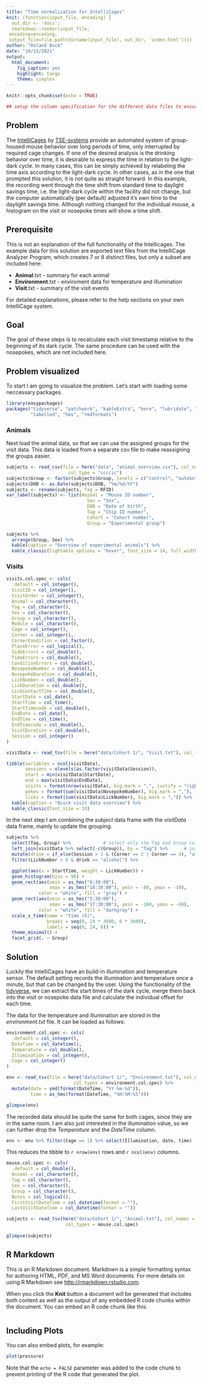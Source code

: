 ```yaml
---
title: "Time normalization for IntelliCages"
knit: (function(input_file, encoding) {
  out_dir <- 'docs';
  rmarkdown::render(input_file,
 encoding=encoding,
 output_file=file.path(dirname(input_file), out_dir, 'index.html'))})
author: "Roland Bock"
date: "10/15/2021"
output: 
  html_document:
    fig_caption: yes
    highlight: tango
    theme: simplex
---
```


```r
knitr::opts_chunk$set(echo = TRUE)

## setup the column specification for the different data files to ensure consistency

```

## Problem

The [IntelliCages][1] by [TSE-systems][2] provide an automated system of group-housed mouse behavior over long periods of time, only interrupted by required cage changes. If one of the desired analysis is the drinking behavior over time, it is desirable to express the time in relation to the light-dark cycle. In many cases, this can be simply achieved by relabeling the time axis according to the light-dark cycle. In other cases, as in the one that prompted this solution, it is not quite as straight forward. In this example, the recording went through the time shift from standard time to daylight savings time, i.e. the light-dark cycle within the facility did not change, but the computer automatically (per default) adjusted it's own time to the daylight savings time. Although nothing changed for the individual mouse, a histogram on the visit or nosepoke times will show a time shift. 

## Prerequisite

This is not an explanation of the full functionality of the Intellicages. The example data for this solution are exported text files from the IntelliCage Analyzer Program, which creates 7 or 8 distinct files, but only a subset are included here: 

-  **Animal**.txt      - summary for each animal
-  **Environment**.txt - enviroment data for temperature and illumination
-  **Visit**.txt      - summary of the visit events

For detailed explanations, please refer to the help sections on your own IntelliCage system.

## Goal

The goal of these steps is to recalculate each visit timestamp relative to the beginning of its dark cycle. The same procedure can be used with the nosepokes, which are not included here. 

## Problem visualized

To start I am going to visualize the problem. Let's start with loading some neccessary packages.

```r
library(easypackages)
packages("tidyverse", "patchwork", "kableExtra", "here", "lubridate", "plotly", 
         "labelled", "hms", "rmdformats")
```

### Animals

Next load the animal data, so that we can use the assigned groups for the visit data. This data is loaded from a separate csv file to make reassigning the groups easier.

```r

subjects <- read_csv(file = here("data", "animal_overview.csv"), col_names = T,
                       col_type = "ccccic")
subjects$Group <- factor(subjects$Group, levels = c("control", "autokn", "idkn", "ddkn"))
subjects$DOB <- as.Date(subjects$DOB, "%m/%d/%Y")
subjects <- rename(subjects, Tag = RFID)
var_label(subjects) <- list(Animal = "Mouse ID number",
                              Sex = "Sex",
                              DOB = "Date of birth",
                              Tag = "Chip ID number",
                              Cohort = "Cohort number",
                              Group = "Experimental group")

subjects %>% 
  arrange(Group, Sex) %>% 
  kable(caption = "Overview of experimental animals") %>% 
  kable_classic(lightable_options = "hover", font_size = 14, full_width = F)
```

### Visits

```r
visits.col.spec <- cols(
  .default = col_integer(),
  VisitID = col_integer(),
  VisitOrder = col_integer(),
  Animal = col_character(),
  Tag = col_character(),
  Sex = col_character(),
  Group = col_character(),
  Module = col_character(),
  Cage = col_integer(),
  Corner = col_integer(),
  CornerCondition = col_factor(), 
  PlaceError = col_logical(),
  SideErrors = col_double(),
  TimeErrors = col_double(),
  ConditionErrors = col_double(), 
  NosepokeNumber = col_double(),
  NosepokeDuration = col_double(),
  LickNumber = col_double(),
  LickDuration = col_double(),
  LickContactTime = col_double(),
  StartDate = col_date(),
  StartTime = col_time(),
  StartTimecode = col_double(),
  EndDate = col_date(),
  EndTime = col_time(),
  EndTimecode = col_double(),
  VisitDuration = col_double(),
  Session = col_integer()
)

visitData <- read_tsv(file = here("data/Cohort 1/", "Visit.txt"), col_types = visits.col.spec)

tibble(variables = ncol(visitData),
       sessions = nlevels(as.factor(visitData$Session)),
       start = min(visitData$StartDate),
       end = max(visitData$EndDate),
       visits = format(nrow(visitData), big.mark = ",", justify = "right"),
       pokes = format(sum(visitData$NosepokeNumber), big.mark = ","),
       licks = format(sum(visitData$LickNumber), big.mark = ",")) %>%
  kable(caption = "Quick visit data overview") %>%
  kable_classic(font_size = 14)

```

In the next step I am combining the _subject_ data frame with the _visitData_ data frame, mainly to update the grouping. 

```r
subjects %>% 
  select(Tag, Group) %>%            # select only the Tag and Group column from the subjects
  left_join(visitData %>% select(-c(Group)), by = "Tag") %>%      # join with visit data and drop the group column
  mutate(drink = if_else(Session > 1 & (Corner == 2 | Corner == 4), "alcohol", "water")) %>% # introduce a drink label for the corners
  filter(LickNumber > 0 & drink == "alcohol") %>% 

  ggplot(aes(x = StartTime, weight = LickNumber)) +
  geom_histogram(bins = 96) +
  geom_rect(aes(xmin = as_hms("6:30:00"), 
                xmax = as_hms("18:30:00"), ymin = -80, ymax = -10), 
            color = "white", fill = "gray") +
  geom_rect(aes(xmin = as_hms("5:30:00"), 
                xmax = as_hms("17:30:00"), ymin = -160, ymax = -90), 
            color = "white", fill = "darkgray") +
  scale_x_time(name = "time (h)", 
               breaks = seq(0, 24 * 3600, 6 * 3600), 
               labels = seq(0, 24, 6)) +
  theme_minimal() +
  facet_grid(. ~ Group)
```



## Solution

Luckily the IntelliCages have an build-in illumination and temperature sensor. The default setting records the illumination and temperature once a minute, but that can be changed by the user. Using the functionality of the [tidyverse][3], we can extract the start times of the dark cycle, merge them back into the visit or nosepoke data file and calculate the individual offset for each time.

The data for the temperature and illumination are stored in the _environment.txt_ file. It can be loaded as follows:

```r
environment.col.spec <- cols(
  .default = col_integer(),
  DateTime = col_datetime(),
  Temperature = col_double(),
  Illumination = col_integer(),
  Cage = col_integer()
)

env <- read_tsv(file = here("data/Cohort 1/", "Environment.txt"), col_names = T,
                         col_types = environment.col.spec) %>% 
  mutate(date = ymd(format(DateTime, "%Y-%m-%d")),
         time = as_hms(format(DateTime, "%H:%M:%S")))

glimpse(env)
```

The recorded data should be quite the same for both cages, since they are in the same room. I am also just interested in the illumination value, so we can further drop the _Temperature_ and the _DateTime_ column.

```r
env <- env %>% filter(Cage == 1) %>% select(Illumination, date, time)
```

This reduces the tibble to `r nrow(env)` rows and `r ncol(env)` columns. 





```r
mouse.col.spec <- cols(
  .default = col_double(),
  Animal = col_character(),
  Tag = col_character(),
  Sex = col_character(),
  Group = col_character(),
  Notes = col_logical(),
  FirstVisitDateTime = col_datetime(format = ""),
  LastVisitDateTime = col_datetime(format = ""))

subjects <- read_tsv(here("data/Cohort 1/", "Animal.txt"), col_names = T, 
                      col_types = mouse.col.spec)
  
glimpse(subjects)
```




## R Markdown

This is an R Markdown document. Markdown is a simple formatting syntax for authoring HTML, PDF, and MS Word documents. For more details on using R Markdown see <http://rmarkdown.rstudio.com>.

When you click the **Knit** button a document will be generated that includes both content as well as the output of any embedded R code chunks within the document. You can embed an R code chunk like this:

```r

```

## Including Plots

You can also embed plots, for example:

```r
plot(pressure)
```

Note that the `echo = FALSE` parameter was added to the code chunk to prevent printing of the R code that generated the plot.


[1]: https://www.tse-systems.com/product-details/intellicage/
[2]: https://www.tse-systems.com/
[3]: https://www.tidyverse.org/